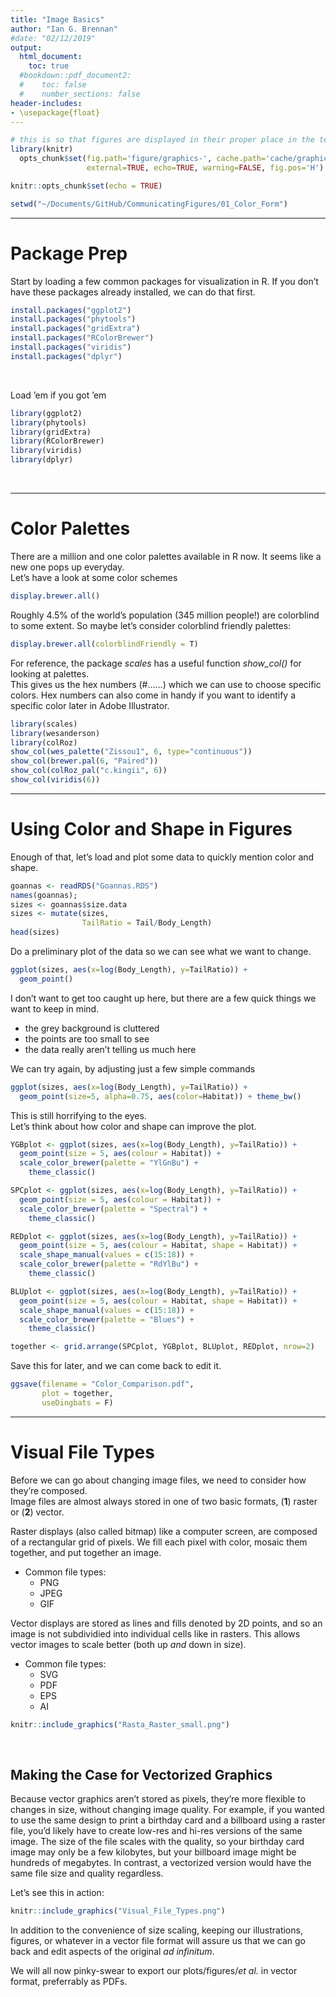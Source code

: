 ```yaml
---
title: "Image Basics"
author: "Ian G. Brennan"
#date: "02/12/2019"
output: 
  html_document:
    toc: true
  #bookdown::pdf_document2:
  #    toc: false
  #    number_sections: false
header-includes: 
- \usepackage{float}
---
```


```r
# this is so that figures are displayed in their proper place in the text, and not all at the end. 
library(knitr)
  opts_chunk$set(fig.path='figure/graphics-', cache.path='cache/graphics-', fig.align='center',
                 external=TRUE, echo=TRUE, warning=FALSE, fig.pos='H')
```

```r
knitr::opts_chunk$set(echo = TRUE)
```

```r
setwd("~/Documents/GitHub/CommunicatingFigures/01_Color_Form")
```

---

# Package Prep

Start by loading a few common packages for visualization in R. If you don't have these packages already installed, we can do that first.
```r
install.packages("ggplot2")
install.packages("phytools")
install.packages("gridExtra")
install.packages("RColorBrewer")
install.packages("viridis")
install.packages("dplyr")
```

\  

Load 'em if you got 'em
```r
library(ggplot2)
library(phytools)
library(gridExtra)
library(RColorBrewer)
library(viridis)
library(dplyr)
```

\  

---

# Color Palettes

There are a million and one color palettes available in R now. It seems like a new one pops up everyday.  
Let's have a look at some color schemes
```r
display.brewer.all()
``` 

Roughly 4.5% of the world's population (345 million people!) are colorblind to some extent. So maybe let's consider colorblind friendly palettes:
```r
display.brewer.all(colorblindFriendly = T)
``` 

For reference, the package *scales* has a useful function *show_col()* for looking at palettes.  
This gives us the hex numbers (#......) which we can use to choose specific colors. Hex numbers can also come in handy if you want to identify a specific color later in Adobe Illustrator.
```r
library(scales)
library(wesanderson)
library(colRoz)
show_col(wes_palette("Zissou1", 6, type="continuous"))
show_col(brewer.pal(6, "Paired"))
show_col(colRoz_pal("c.kingii", 6))
show_col(viridis(6))
```

---

# Using Color and Shape in Figures

Enough of that, let's load and plot some data to quickly mention color and shape.
```r
goannas <- readRDS("Goannas.RDS")
names(goannas); 
sizes <- goannas$size.data
sizes <- mutate(sizes, 
                TailRatio = Tail/Body_Length)
head(sizes)
```

Do a preliminary plot of the data so we can see what we want to change.
```r
ggplot(sizes, aes(x=log(Body_Length), y=TailRatio)) +
  geom_point()
```

I don't want to get too caught up here, but there are a few quick things we want to keep in mind.

* the grey background is cluttered
* the points are too small to see
* the data really aren't telling us much here

We can try again, by adjusting just a few simple commands
```r
ggplot(sizes, aes(x=log(Body_Length), y=TailRatio)) +
  geom_point(size=5, alpha=0.75, aes(color=Habitat)) + theme_bw()
```
This is still horrifying to the eyes.  
Let's think about how color and shape can improve the plot.

<!--
```r

YGB <- colorRampPalette(brewer.pal(5, "YlGnBu"))
YGBcolors <- YGB(nrow(sizes)); 
SPC <- colorRampPalette(brewer.pal(5, "Spectral"))
SPCcolors <- SPC(nrow(sizes))
RED <- colorRampPalette(brewer.pal(5, "Reds"))
REDcolors <- RED(nrow(sizes))
BLU <- colorRampPalette(brewer.pal(5, "Blues"))
BLUcolors <- BLU(nrow(sizes))
#goannas$Name_in_Tree <- factor(goannas$Name_in_Tree, levels = goannas$Name_in_Tree[order(goannas$SVL)])
sizes <- sizes[order(sizes$TailRatio),]
sizes <- mutate(sizes, plotcolsYGB = YGBcolors) # could've also just done 'goannas$plotcols <- gcolors'
sizes <- mutate(sizes, plotcolsSPC = SPCcolors)
sizes <- mutate(sizes, plotcolsRED = REDcolors)
sizes <- mutate(sizes, plotcolsBLU = BLUcolors)
```

```r
YGBplot <- ggplot(sizes, aes(x=log(Body_Length), y=TailRatio)) +
  geom_point(color=sizes$plotcolsYGB, size=5) + theme_classic()
```

```r
SPCplot <- ggplot(sizes, aes(x=log(Body_Length), y=TailRatio)) +
  geom_point(color=sizes$plotcolsSPC, size=5) + theme_classic()
```

```r
REDplot <- ggplot(sizes, aes(x=log(Body_Length), y=TailRatio)) +
  geom_point(color=sizes$plotcolsRED, size=5) + theme_classic()
```

```r
BLUplot <- ggplot(sizes, aes(x=log(Body_Length), y=TailRatio)) +
  geom_point(color=sizes$plotcolsBLU, size=5) + theme_classic()
```
--> 

```r
YGBplot <- ggplot(sizes, aes(x=log(Body_Length), y=TailRatio)) +
  geom_point(size = 5, aes(colour = Habitat)) + 
  scale_color_brewer(palette = "YlGnBu") +
    theme_classic()
```

```r
SPCplot <- ggplot(sizes, aes(x=log(Body_Length), y=TailRatio)) +
  geom_point(size = 5, aes(colour = Habitat)) + 
  scale_color_brewer(palette = "Spectral") +
    theme_classic()
```

```r
REDplot <- ggplot(sizes, aes(x=log(Body_Length), y=TailRatio)) +
  geom_point(size = 5, aes(colour = Habitat, shape = Habitat)) + 
  scale_shape_manual(values = c(15:18)) +
  scale_color_brewer(palette = "RdYlBu") +
    theme_classic()
```

```r
BLUplot <- ggplot(sizes, aes(x=log(Body_Length), y=TailRatio)) +
  geom_point(size = 5, aes(colour = Habitat, shape = Habitat)) +
  scale_shape_manual(values = c(15:18)) +
  scale_color_brewer(palette = "Blues") +
    theme_classic()
```

```r
together <- grid.arrange(SPCplot, YGBplot, BLUplot, REDplot, nrow=2)
```
Save this for later, and we can come back to edit it.
```r
ggsave(filename = "Color_Comparison.pdf",
       plot = together,
       useDingbats = F)
```

---

# Visual File Types

Before we can go about changing image files, we need to consider how they're composed.  
Image files are almost always stored in one of two basic formats, (**1**) raster or (**2**) vector.

Raster displays (also called bitmap) like a computer screen, are composed of a rectangular grid of pixels. We fill each pixel with color, mosaic them together, and put together an image.

* Common file types: 
  + PNG
  + JPEG
  + GIF

Vector displays are stored as lines and fills denoted by 2D points, and so an image is not subdividied into individual cells like in rasters. This allows vector images to scale better (both up *and* down in size).

* Common file types: 
  + SVG
  + PDF
  + EPS
  + AI
  
```r
knitr::include_graphics("Rasta_Raster_small.png")
```
  
\  

## Making the Case for Vectorized Graphics

Because vector graphics aren't stored as pixels, they're more flexible to changes in size, without changing image quality. For example, if you wanted to use the same design to print a birthday card and a billboard using a raster file, you'd likely have to create low-res and hi-res versions of the same image. The size of the file scales with the quality, so your birthday card image may only be a few kilobytes, but your billboard image might be hundreds of megabytes. In contrast, a vectorized version would have the same file size and quality regardless.

Let's see this in action:

```r
knitr::include_graphics("Visual_File_Types.png")
```

In addition to the convenience of size scaling, keeping our illustrations, figures, or whatever in a vector file format will assure us that we can go back and edit aspects of the original *ad infinitum*. 

We will all now pinky-swear to export our plots/figures/*et al.* in vector format, preferrably as PDFs. 



